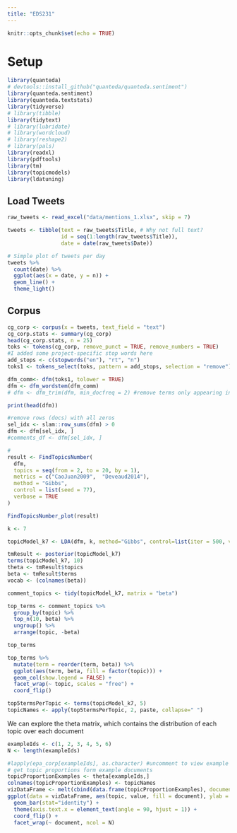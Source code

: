 ```yaml
---
title: "EDS231"
---
```


```r
knitr::opts_chunk$set(echo = TRUE)
```

# Setup

```r
library(quanteda)
# devtools::install_github("quanteda/quanteda.sentiment") 
library(quanteda.sentiment)
library(quanteda.textstats)
library(tidyverse)
# library(tibble)
library(tidytext)
# library(lubridate)
# library(wordcloud)
# library(reshape2)
# library(pals)
library(readxl)
library(pdftools)
library(tm)
library(topicmodels)
library(ldatuning)
```

## Load Tweets

```r
raw_tweets <- read_excel("data/mentions_1.xlsx", skip = 7)

tweets <- tibble(text = raw_tweets$Title, # Why not full text?
                 id = seq(1:length(raw_tweets$Title)),
                 date = date(raw_tweets$Date))

# Simple plot of tweets per day
tweets %>%
  count(date) %>%
  ggplot(aes(x = date, y = n)) +
  geom_line() +
  theme_light()
```

## Corpus

```r
cg_corp <- corpus(x = tweets, text_field = "text")
cg_corp.stats <- summary(cg_corp)
head(cg_corp.stats, n = 25)
toks <- tokens(cg_corp, remove_punct = TRUE, remove_numbers = TRUE)
#I added some project-specific stop words here
add_stops <- c(stopwords("en"), "rt", "n")
toks1 <- tokens_select(toks, pattern = add_stops, selection = "remove")
```

```r
dfm_comm<- dfm(toks1, tolower = TRUE)
dfm <- dfm_wordstem(dfm_comm)
# dfm <- dfm_trim(dfm, min_docfreq = 2) #remove terms only appearing in one doc (min_termfreq = 10)

print(head(dfm))

#remove rows (docs) with all zeros
sel_idx <- slam::row_sums(dfm) > 0 
dfm <- dfm[sel_idx, ]
#comments_df <- dfm[sel_idx, ]
```

```r
#
result <- FindTopicsNumber(
  dfm,
  topics = seq(from = 2, to = 20, by = 1),
  metrics = c("CaoJuan2009",  "Deveaud2014"),
  method = "Gibbs",
  control = list(seed = 77),
  verbose = TRUE
)

FindTopicsNumber_plot(result)
```

```r
k <- 7

topicModel_k7 <- LDA(dfm, k, method="Gibbs", control=list(iter = 500, verbose = 100))

tmResult <- posterior(topicModel_k7)
terms(topicModel_k7, 10)
theta <- tmResult$topics
beta <- tmResult$terms
vocab <- (colnames(beta))
```


```r
comment_topics <- tidy(topicModel_k7, matrix = "beta")

top_terms <- comment_topics %>%
  group_by(topic) %>%
  top_n(10, beta) %>%
  ungroup() %>%
  arrange(topic, -beta)

top_terms
```


```r
top_terms %>%
  mutate(term = reorder(term, beta)) %>%
  ggplot(aes(term, beta, fill = factor(topic))) +
  geom_col(show.legend = FALSE) +
  facet_wrap(~ topic, scales = "free") +
  coord_flip()
```

```r
top5termsPerTopic <- terms(topicModel_k7, 5)
topicNames <- apply(top5termsPerTopic, 2, paste, collapse=" ")
```

We can explore the theta matrix, which contains the distribution of each topic over each document

```r
exampleIds <- c(1, 2, 3, 4, 5, 6)
N <- length(exampleIds)

#lapply(epa_corp[exampleIds], as.character) #uncomment to view example text
# get topic proportions form example documents
topicProportionExamples <- theta[exampleIds,]
colnames(topicProportionExamples) <- topicNames
vizDataFrame <- melt(cbind(data.frame(topicProportionExamples), document=factor(1:N)), variable.name = "topic", id.vars = "document")  
ggplot(data = vizDataFrame, aes(topic, value, fill = document), ylab = "proportion") +
  geom_bar(stat="identity") +
  theme(axis.text.x = element_text(angle = 90, hjust = 1)) +  
  coord_flip() +
  facet_wrap(~ document, ncol = N)
```

